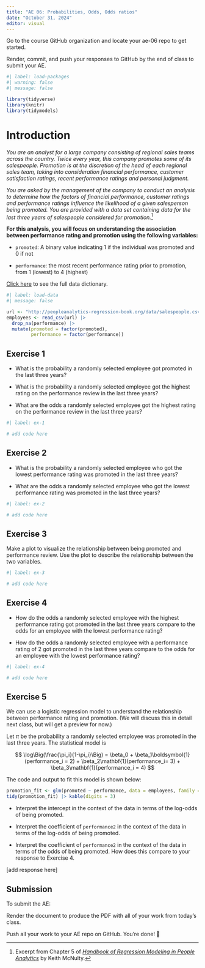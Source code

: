 ```yaml
---
title: "AE 06: Probabilities, Odds, Odds ratios"
date: "October 31, 2024"
editor: visual
---
```


::: callout-important
Go to the course GitHub organization and locate your ae-06 repo to get started.

Render, commit, and push your responses to GitHub by the end of class to submit your AE.
:::

```r
#| label: load-packages
#| warning: false
#| message: false

library(tidyverse)
library(knitr)
library(tidymodels)
```

# Introduction

*You are an analyst for a large company consisting of regional sales teams across the country. Twice every year, this company promotes some of its salespeople. Promotion is at the discretion of the head of each regional sales team, taking into consideration financial performance, customer satisfaction ratings, recent performance ratings and personal judgment.*

*You are asked by the management of the company to conduct an analysis to determine how the factors of financial performance, customer ratings and performance ratings influence the likelihood of a given salesperson being promoted. You are provided with a data set containing data for the last three years of salespeople considered for promotion.*[^1]

[^1]: Excerpt from Chapter 5 of [*Handbook of Regression Modeling in People Analytics*](https://peopleanalytics-regression-book.org/bin-log-reg.html) by Keith McNulty.

**For this analysis, you will focus on understanding the association between performance rating and promotion using the following variables:**

-   `promoted`: A binary value indicating 1 if the individual was promoted and 0 if not

-   `performance`: the most recent performance rating prior to promotion, from 1 (lowest) to 4 (highest)

[Click here](https://peopleanalytics-regression-book.org/bin-log-reg.html#walkthrough-logit) to see the full data dictionary.

```r
#| label: load-data
#| message: false

url <- "http://peopleanalytics-regression-book.org/data/salespeople.csv"
employees <- read_csv(url) |>
  drop_na(performance) |>
  mutate(promoted = factor(promoted),
         performance = factor(performance))

```

::: {.callout-note icon="false"}
## Exercise 1

-   What is the probability a randomly selected employee got promoted in the last three years?

-   What is the probability a randomly selected employee got the highest rating on the performance review in the last three years?

-   What are the odds a randomly selected employee got the highest rating on the performance review in the last three years?
:::

```r
#| label: ex-1

# add code here
```

::: {.callout-note icon="false"}
## Exercise 2

-   What is the probability a randomly selected employee who got the lowest performance rating was promoted in the last three years?

-   What are the odds a randomly selected employee who got the lowest performance rating was promoted in the last three years?
:::

```r
#| label: ex-2

# add code here

```

::: {.callout-note icon="false"}
## Exercise 3

Make a plot to visualize the relationship between being promoted and performance review. Use the plot to describe the relationship between the two variables.
:::

```r
#| label: ex-3

# add code here
```

::: {.callout-note icon="false"}
## Exercise 4

-   How do the odds a randomly selected employee with the highest performance rating got promoted in the last three years compare to the odds for an employee with the lowest performance rating?

-   How do the odds a randomly selected employee with a performance rating of 2 got promoted in the last three years compare to the odds for an employee with the lowest performance rating?
:::

```r
#| label: ex-4

# add code here

```

::: {.callout-note icon="false"}
## Exercise 5

We can use a logistic regression model to understand the relationship between performance rating and promotion. (We will discuss this in detail next class, but will get a preview for now.)

Let $\pi$ be the probability a randomly selected employee was promoted in the last three years. The statistical model is

$$
\log\Big(\frac{\pi_i}{1-\pi_i}\Big) = \beta_0 + \beta_1\boldsymbol{1}(performance_i = 2) + \beta_2\mathbf{1}(performance_i= 3) + \beta_3\mathbf{1}(performance_i = 4)
$$

The code and output to fit this model is shown below:

```r
promotion_fit <- glm(promoted ~ performance, data = employees, family = "binomial")
tidy(promotion_fit) |> kable(digits = 3)
```

-   Interpret the intercept in the context of the data in terms of the log-odds of being promoted.

-   Interpret the coefficient of `performance2` in the context of the data in terms of the log-odds of being promoted.

-   Interpret the coefficient of `performance2` in the context of the data in terms of the odds of being promoted. How does this compare to your response to Exercise 4.
:::

\[add response here\]

::: callout-important
# Submission

To submit the AE:

Render the document to produce the PDF with all of your work from today's class.

Push all your work to your AE repo on GitHub. You're done! 🎉
:::
